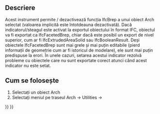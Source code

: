 <languages/>

{{Docnav
|[[Arch_Check|Check]]
|[[Arch_ToggleSubs|ToggleSubs]]
|[[BIM_Workbench|BIM]]
|IconL=Arch_Check.svg
|IconR=Arch_ToggleSubs.svg
|IconC=Workbench_BIM.svg
}}

{{VeryImportantMessage|THIS COMMAND IS PART OF THE INTEGRATED [[BIM_Workbench|BIM WORKBENCH]] IN V1.0<br>
This page has been updated for that version.}}

<div class="mw-translate-fuzzy">
{{GuiCommand/ro
|Name=Arch ToggleIfcBrepFlag
|Name/ro=Arch ToggleIfcBrepFlag
|MenuLocation=Arch → Utilities → Toggle Ifc Brep flag
|Workbenches=[[Arch_Workbench/ro|Arch]]
|Shortcut=
|SeeAlso=
}}
</div>

<span id="Description"></span>
==Descriere==

<div class="mw-translate-fuzzy">
Acest instrument permite / dezactivează funcția IfcBrep a unui obiect Arch selectat (valoarea implicită este întotdeauna dezactivată). Dacă indicatorul/steagul este activat la exportul obiectului în format IFC, obiectul va fi exportat ca IfcFacetedBrep, chiar dacă este posibil un export de nivel superior, cum ar fi IfcExtrudedAreaSolid sau IfcBooleanResult. Deși obiectele IfcFacetedBrep sunt mai grele și mai puțin editabile (pierd informații de geometrie cum ar fi istoricul de modelare), ele sunt mai puțin predispuse la erori. În unele cazuri, setarea acestui indicator rezolvă probleme cu obiectele care nu sunt exportate corect atunci când acest indicator nu este setat.
</div>

<span id="Usage"></span>
<div class="mw-translate-fuzzy">
== Cum se folosește ==
</div> 

<div class="mw-translate-fuzzy">
# Selectați un obiect Arch
# Selectați meniul pe traseul Arch → Utilities → {{KEY|[[Image:Arch ToggleIfcBrepFlag.png|16px]] [[Arch ToggleIfcBrepFlag|Toggle IfcBrepFlag]]}}
</div>


{{Docnav
|[[Arch_Check|Check]]
|[[Arch_ToggleSubs|ToggleSubs]]
|[[BIM_Workbench|BIM]]
|IconL=Arch_Check.svg
|IconR=Arch_ToggleSubs.svg
|IconC=Workbench_BIM.svg
}}

{{BIM_Tools_navi{{#translation:}}}}
{{Userdocnavi{{#translation:}}}}